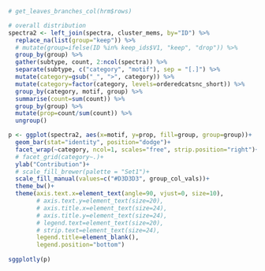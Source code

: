 ```r

# get_leaves_branches_col(hrm$rows)

# overall distribution
spectra2 <- left_join(spectra, cluster_mems, by="ID") %>% 
  replace_na(list(group="keep")) %>% 
  # mutate(group=ifelse(ID %in% keep_ids$V1, "keep", "drop")) %>%
  group_by(group) %>%
  gather(subtype, count, 2:ncol(spectra)) %>%
  separate(subtype, c("category", "motif"), sep = "[.]") %>%
  mutate(category=gsub("_", ">", category)) %>%
  mutate(category=factor(category, levels=orderedcatsnc_short)) %>%
  group_by(category, motif, group) %>%
  summarise(count=sum(count)) %>%
  group_by(group) %>%
  mutate(prop=count/sum(count)) %>%
  ungroup()

p <- ggplot(spectra2, aes(x=motif, y=prop, fill=group, group=group))+
  geom_bar(stat="identity", position="dodge")+
  facet_wrap(~category, ncol=1, scales="free", strip.position="right")+
  # facet_grid(category~.)+
  ylab("Contribution")+
  # scale_fill_brewer(palette = "Set1")+
  scale_fill_manual(values=c("#D3D3D3", group_col_vals))+
  theme_bw()+
  theme(axis.text.x=element_text(angle=90, vjust=0, size=10),
        # axis.text.y=element_text(size=20),
        # axis.title.x=element_text(size=24),
        # axis.title.y=element_text(size=24),
        # legend.text=element_text(size=20),
        # strip.text=element_text(size=24),
        legend.title=element_blank(),
        legend.position="bottom")
   
sggplotly(p)

```
